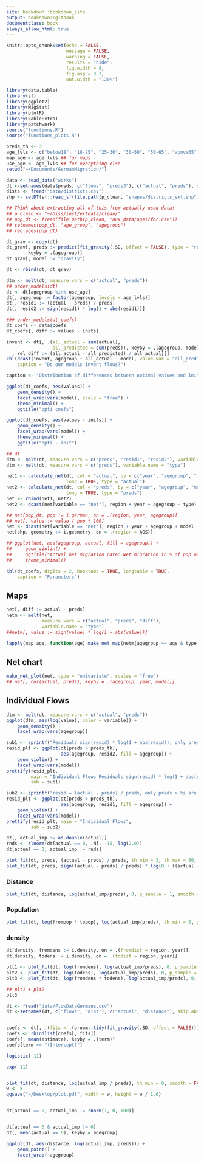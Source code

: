 ```yaml
--- 
site: bookdown::bookdown_site
output: bookdown::gitbook
documentclass: book
always_allow_html: true
---
```


```r

knitr::opts_chunk$set(echo = FALSE,
                      message = FALSE,
                      warning = FALSE,
                      results = "hide",
                      fig.width = 8,
                      fig.asp = 0.7,
                      out.width = "120%")

```

```r

library(data.table)
library(sf)
library(ggplot2)
library(MigStat)
library(plotR)
library(kableExtra)
library(patchwork)
source("functions.R")
source("functions_plots.R")

```

```r

preds_th <- 3
age_lvls <- c("below18", "18-25", "25-30", "30-50", "50-65", "above65")
map_age <- age_lvls ## for maps
use_age <- age_lvls ## for everything else
setwd("~/Documents/GermanMigration/")

data <- read_data("works")
dt <-setnames(data$preds, c("flows", "preds3"), c("actual", "preds"), skip_absent = TRUE)
dists <- fread("data/districts.csv")
shp <- setDT(sf::read_sf(file.path(p_clean, "shapes/districts_ext.shp")))

## Think about extracting all of this from actually used data!
## p_clean <- "~/Diss/inst/extdata/clean/"
## pop_dt <- fread(file.path(p_clean, "aux_data/age17for.csv"))
## setnames(pop_dt, "age_group", "agegroup")
## rec_ages(pop_dt)

```

```r

dt_grav <- copy(dt)
dt_grav[, preds := predict(fit_gravity(.SD, offset = FALSE), type = "response"),
        keyby = .(agegroup)]
dt_grav[, model := "gravity"]

dt <- rbind(dt, dt_grav)

```

```r

dtm <- melt(dt, measure.vars = c("actual", "preds"))
## order_models(dt)
dt <- dt[agegroup %in% use_age]
dt[, agegroup := factor(agegroup, levels = age_lvls)]
dt[, resid1 := (actual - preds) / preds]
dt[, resid2 := sign(resid1) * log(1 + abs(resid1))]

### order_models(dt_coefs)
dt_coefs <- data$coefs
dt_coefs[, diff := values - inits]

```

```r

invent <- dt[, .(all_actual = sum(actual),
                 all_predicted = sum(preds)), keyby = .(agegroup, model)][
  , rel_diff := (all_actual - all_predicted) / all_actual][]
kbl(dcast(invent, agegroup + all_actual ~ model, value.var = "all_predicted"),
    caption = "Do our models invent flows?")

```

```r

caption <- "Distribution of differences between optimal values and initial values."

ggplot(dt_coefs, aes(values)) +
    geom_density() +
    facet_wrap(vars(model), scale = "free") +
    theme_minimal() +
    ggtitle("opti coefs")

ggplot(dt_coefs, aes(values - inits)) +
    geom_density() +
    facet_wrap(vars(model)) +
    theme_minimal() +
    ggtitle("opti - init")

```

```r

## dt
dtm <- melt(dt, measure.vars = c("preds", "resid1", "resid2"), variable.name = "type")
dtm <- melt(dt, measure.vars = c("preds"), variable.name = "type")

net1 <- calculate_net(dt, col = "actual", by = c("year", "agegroup", "model"),
                      long = TRUE, type = "actual")
net2 <- calculate_net(dt, col = "preds", by = c("year", "agegroup", "model"),
                      long = TRUE, type = "preds")
net <- rbind(net1, net2)
net2 <- dcast(net[variable == "net"], region + year + agegroup ~ type)

## net[pop_dt, pop := i.german, on = .(region, year, agegroup)]
## net[, value := value / pop * 100]
net <- dcast(net[variable == "net"], region + year + agegroup + model ~ type, value.var = "value")
net[shp, geometry := i.geometry, on = .(region = AGS)]

## ggplot(net, aes(agegroup, actual, fill = agegroup)) +
##     geom_violin() +
##     ggtitle("Actual net migration rate: Net migration in % of pop of agegroup") +
##     theme_minimal()

```

```r

kbl(dt_coefs, digits = 2, booktabs = TRUE, longtable = TRUE,
    caption = "Parameters")

```

## Maps
```r

net[, diff := actual - preds]
netm <- melt(net,
             measure.vars = c("actual", "preds", "diff"),
             variable.name = "type")
##netm[, value := sign(value) * log(1 + abs(value))]

lapply(map_age, function(age) make_net_map(netm[agegroup == age & type %in% c("actual", "preds")]))

```

## Net chart
```r

make_net_plot(net, type = "univariate", scales = "free") 
## net[, cor(actual, preds), keyby = .(agegroup, year, model)]

```

## Individual Flows

```r

dtm <- melt(dt, measure.vars = c("actual", "preds"))
ggplot(dtm, aes(log(value), color = variable)) +
    geom_density() +
    facet_wrap(vars(agegroup))

```

```r

sub1 <- sprintf("Residuals sign(resid) * log(1 + abs(resid)), only preds > %s are shown", preds_th)
resid_plt <- ggplot(dt[preds > preds_th],
                    aes(agegroup, resid2, fill = agegroup)) +
    geom_violin() +
    facet_wrap(vars(model))
prettify(resid_plt,
         main = "Individual Flows Residuals sign(resid) * log(1 + abs(resid))",
         sub = sub1)

sub2 <- sprintf("resid = (actual - preds) / preds, only preds > %s are shown", preds_th)
resid_plt <- ggplot(dt[preds > preds_th],
                    aes(agegroup, resid1, fill = agegroup)) +
    geom_violin() +
    facet_wrap(vars(model))
prettify(resid_plt, main = "Individual Flows",
         sub = sub2)

```

```r

dt[, actual_imp := as.double(actual)]
rnds <- rlnorm(dt[actual == 0, .N], -15, log(2.0))
dt[actual == 0, actual_imp := rnds]

plot_fit(dt, preds, (actual - preds) / preds, th_min = 3, th_max = 50, p_sample = 1, smooth = FALSE) 
plot_fit(dt, preds, sign((actual - preds) / preds) * log(0 + ((actual - preds) / preds)) , 1, 50, p_sample = 1, smooth = FALSE)

```

### Distance

```r

plot_fit(dt, distance, log(actual_imp/preds), 0, p_sample = 1, smooth = FALSE)

```

### Population

```r

plot_fit(dt, log(frompop * topop), log(actual_imp/preds), th_min = 0, p_sample = 1, smooth = FALSE)

```

### density
```r

dt[density, fromdens := i.density, on = .(fromdist = region, year)]
dt[density, todens := i.density, on = .(todist = region, year)]

plt1 <- plot_fit(dt, log(fromdens), log(actual_imp/preds), 0, p_sample = 1, smooth = FALSE)
plt2 <- plot_fit(dt, log(todens), log(actual_imp/preds), 0, p_sample = 1, smooth = FALSE)
plt3 <- plot_fit(dt, log(fromdens * todens), log(actual_imp/preds), 0, p_sample = 1, smooth = FALSE)

## plt1 + plt2
plt3

```

```r


dt <- fread("data/FlowDataGermans.csv")
dt <-setnames(dt, c("flows", "dist"), c("actual", "distance"), skip_absent = TRUE)


coefs <- dt[, .(fits = .(broom::tidy(fit_gravity(.SD, offset = FALSE)))), keyby = agegroup]
coefs <- rbindlist(coefs[, fits])
coefs[, mean(estimate), keyby = .(term)]
coefs[term == "(Intercept)"]

logistic(-11)

exp(-11)


plot_fit(dt, distance, log(actual_imp / preds), th_min = 0, smooth = FALSE)
w <- 8
ggsave("~/Desktop/plot.pdf", width = w, height = w / 1.6)


dt[actual == 0, actual_imp := rnorm(1, 0, 100)]


dt[actual == 0 & actual_imp != 0]
dt[, mean(actual == 0), keyby = agegroup]

ggplot(dt, aes(distance, log(actual_imp, preds))) +
    geom_point() +
    facet_wrap(~agegroup)

```
